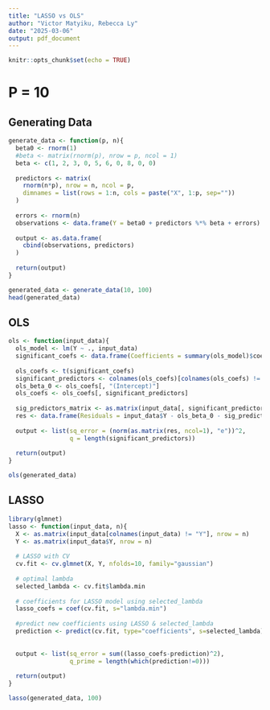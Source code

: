 ```yaml
---
title: "LASSO vs OLS"
author: "Victor Matyiku, Rebecca Ly"
date: "2025-03-06"
output: pdf_document
---
```


```r
knitr::opts_chunk$set(echo = TRUE)
```

# P = 10

## Generating Data

```r
generate_data <- function(p, n){
  beta0 <- rnorm(1)
  #beta <- matrix(rnorm(p), nrow = p, ncol = 1)
  beta <- c(1, 2, 3, 0, 5, 6, 0, 8, 0, 0) 
  
  predictors <- matrix(
    rnorm(n*p), nrow = n, ncol = p,
    dimnames = list(rows = 1:n, cols = paste("X", 1:p, sep=""))
  )
  
  errors <- rnorm(n)
  observations <- data.frame(Y = beta0 + predictors %*% beta + errors)
  
  output <- as.data.frame(
    cbind(observations, predictors)
  )
  
  return(output)
}

generated_data <- generate_data(10, 100)
head(generated_data)
```

## OLS

```r
ols <- function(input_data){
  ols_model <- lm(Y ~ ., input_data)
  significant_coefs <- data.frame(Coefficients = summary(ols_model)$coef[summary(ols_model)$coef[,4] <= .05, 4])
  
  ols_coefs <- t(significant_coefs)
  significant_predictors <- colnames(ols_coefs)[colnames(ols_coefs) != "(Intercept)"]
  ols_beta_0 <- ols_coefs[, "(Intercept)"]
  ols_coefs <- ols_coefs[, significant_predictors]
  
  sig_predictors_matrix <- as.matrix(input_data[, significant_predictors])
  res <- data.frame(Residuals = input_data$Y - ols_beta_0 - sig_predictors_matrix %*% ols_coefs)
  
  output <- list(sq_error = (norm(as.matrix(res, ncol=1), "e"))^2,
                 q = length(significant_predictors))
  
  return(output)
}

ols(generated_data)
```

## LASSO

```r
library(glmnet)
lasso <- function(input_data, n){
  X <- as.matrix(input_data[colnames(input_data) != "Y"], nrow = n)
  Y <- as.matrix(input_data$Y, nrow = n)
  
  # LASSO with CV
  cv.fit <- cv.glmnet(X, Y, nfolds=10, family="gaussian") 
  
  # optimal lambda
  selected_lambda <- cv.fit$lambda.min 
  
  # coefficients for LASSO model using selected_lambda
  lasso_coefs = coef(cv.fit, s="lambda.min") 
  
  #predict new coefficients using LASSO & selected_lambda
  prediction <- predict(cv.fit, type="coefficients", s=selected_lambda)  
  
  
  output <- list(sq_error = sum((lasso_coefs-prediction)^2),
                 q_prime = length(which(prediction!=0)))
  
  return(output)
}

lasso(generated_data, 100)
```